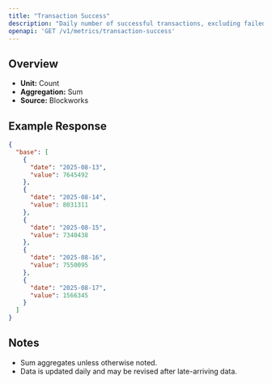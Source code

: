 ```yaml
---
title: "Transaction Success"
description: "Daily number of successful transactions, excluding failed transactions."
openapi: 'GET /v1/metrics/transaction-success'
---
```


## Overview

- **Unit:** Count
- **Aggregation:** Sum
- **Source:** Blockworks

## Example Response

```json
{
  "base": [
    {
      "date": "2025-08-13",
      "value": 7645492
    },
    {
      "date": "2025-08-14",
      "value": 8031311
    },
    {
      "date": "2025-08-15",
      "value": 7340438
    },
    {
      "date": "2025-08-16",
      "value": 7550095
    },
    {
      "date": "2025-08-17",
      "value": 1566345
    }
  ]
}
```

## Notes
- Sum aggregates unless otherwise noted.
- Data is updated daily and may be revised after late-arriving data.
